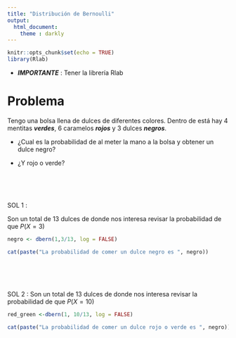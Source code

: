---
title: "Distribución de Bernoulli"
output: 
  html_document:
    theme : darkly
---

```{r setup, include=FALSE}
knitr::opts_chunk$set(echo = TRUE)
library(Rlab)
```

* ***IMPORTANTE*** : Tener la librería Rlab

# Problema

Tengo una bolsa llena de dulces de diferentes colores. Dentro de está hay 4 mentitas ***verdes***, 6 caramelos ***rojos*** y 3 dulces ***negros***.


- ¿Cual es la probabilidad de al meter la mano a la bolsa y obtener un dulce negro?



- ¿Y rojo o verde?


<br>
<br>
<br>

SOL 1 :

Son un total de 13 dulces de donde nos interesa revisar la probabilidad de que $P(X = 3)$


```{r, echo=TRUE}
negro <- dbern(1,3/13, log = FALSE)

cat(paste("La probabilidad de comer un dulce negro es ", negro))

```


<br>
<br>
<br>


SOL 2 :
Son un total de 13 dulces de donde nos interesa revisar la probabilidad de que $P(X = 10)$

```{r, echo=TRUE}
red_green <-dbern(1, 10/13, log = FALSE)

cat(paste("La probabilidad de comer un dulce rojo o verde es ", negro))
```

